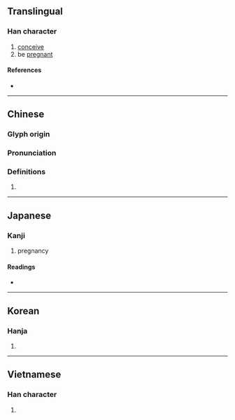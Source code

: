 {{character info/new}}
{{also|姙}}
==Translingual==

===Han character===
{{Han char|rn=38|rad=女|as=04|sn=7|four=42414|canj=VHG|ids=⿰女壬}}

# [[conceive]]
# be [[pregnant]]

====References====
* {{Han ref|kx=0256.060|dkj=06072|hdz=21031.060|uh=598A|ud=22922|bh=A7B3|bd=42931}}

----

==Chinese==
{{zh-forms}}

===Glyph origin===
{{Han etym}}

===Pronunciation===
{{zh-pron
|m=rèn
|c=jam6,jam4
|h=pfs=
|md=
|mn=jīm
|w=
|mc=y
|oc=y
|cat=
}}

===Definitions===
{{zh-hanzi}}

# {{rfdef|lang=zh}}

----

==Japanese==

===Kanji===
{{ja-kanji|grade=c|rs=女04}}

# pregnancy

====Readings====
* {{ja-readings|goon=[[にん]] (nin)|kanon=[[じん]] (jin) {{non-joyo-reading}}|kun=[[はらむ]] (haramu)}}

----

==Korean==

===Hanja===
{{ko-hanja|hangeul=임|rv=im|mr=im}}

# {{defn|lang=ko|sort=女04}}

----

==Vietnamese==

===Han character===
{{vi-hantu|[[nhâm]]|rs=女04}}

# {{defn|lang=vi|sort=女04}}